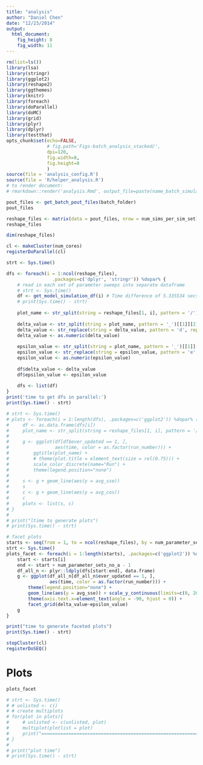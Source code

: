 ```yaml
---
title: "analysis"
author: "Daniel Chen"
date: "12/23/2014"
output:
  html_document:
    fig_height: 8
    fig_width: 11
---
```

```r
rm(list=ls())
library(lsa)
library(stringr)
library(ggplot2)
library(reshape2)
library(ggthemes)
library(knitr)
library(foreach)
library(doParallel)
library(doMC)
library(grid)
library(plyr)
library(dplyr)
library(testthat)
opts_chunk$set(echo=FALSE,
               # fig.path='Figs-batch_analysis_stacked/',
               dpi=120,
               fig.width=8,
               fig.height=8
               )
source(file = 'analysis_config.R')
source(file = 'R/helper_analysis.R')
# to render document:
# rmarkdown::render('analysis.Rmd', output_file=paste(name_batch_simulation_output_folder, 'html', sep = '.'), output_dir='../results/simulations/')

```


```r
pout_files <- get_batch_pout_files(batch_folder)
pout_files
```

```r
reshape_files <- matrix(data = pout_files, nrow = num_sims_per_sim_set)
reshape_files
```

```r
dim(reshape_files)
```

```r
cl <- makeCluster(num_cores)
registerDoParallel(cl)
```

```r
strt <- Sys.time()

dfs <- foreach(i = 1:ncol(reshape_files), 
                 .packages=c('dplyr', 'stringr')) %dopar% {
    # read in each set of parameter sweeps into separate dataframe
    # strt <- Sys.time()
    df <- get_model_simulation_df(i) # Time difference of 5.335534 secs
    # print(Sys.time() - strt)
    
    plot_name <- str_split(string = reshape_files[1, i], pattern = '/')[[1]][5]
    
    delta_value <- str_split(string = plot_name, pattern = '_')[[1]][2]
    delta_value <- str_replace(string = delta_value, pattern = 'd', replacement = '')
    delta_value <- as.numeric(delta_value)
    
    epsilon_value <- str_split(string = plot_name, pattern = '_')[[1]][3]
    epsilon_value <- str_replace(string = epsilon_value, pattern = 'e', replacement = '')
    epsilon_value <- as.numeric(epsilon_value)
    
    df$delta_value <- delta_value
    df$epsilon_value <- epsilon_value
    
    dfs <- list(df)
}
print('time to get dfs in parallel:')
print(Sys.time() - strt)
```

```r
# strt <- Sys.time()
# plots <- foreach(i = 1:length(dfs), .packages=c('ggplot2')) %dopar% {
#     df <- as.data.frame(dfs[i])
#     plot_name <- str_split(string = reshape_files[1, i], pattern = '/')[[1]][2]
#     
#     g <- ggplot(df[df$ever_updated == 1, ], 
#                 aes(time, color = as.factor(run_number))) + 
#         ggtitle(plot_name) + 
#         # theme(plot.title = element_text(size = rel(0.75))) +
#         scale_color_discrete(name="Run") +
#         theme(legend.position="none")
#     
#     s <- g + geom_line(aes(y = avg_sse))
#     s
#     c <- g + geom_line(aes(y = avg_cos))
#     c
#     plots <- list(s, c)
# }
# 
# print("ltime to generate plots")
# print(Sys.time() - strt)
```

```r
# facet plots
starts <- seq(from = 1, to = ncol(reshape_files), by = num_parameter_sets_no_a)
strt <- Sys.time()
plots_facet <- foreach(i = 1:length(starts), .packages=c('ggplot2')) %dopar% {
    start <- starts[i]
    end <- start + num_parameter_sets_no_a - 1
    df_all_n <- plyr::ldply(dfs[start:end], data.frame)
    g <- ggplot(df_all_n[df_all_n$ever_updated == 1, ], 
                aes(time, color = as.factor(run_number))) + 
        theme(legend.position="none") +
        geom_line(aes(y = avg_sse)) + scale_y_continuous(limits=c(0, 20)) +
        theme(axis.text.x=element_text(angle = -90, hjust = 0)) +
        facet_grid(delta_value~epsilon_value)
    g
}

print("time to generate faceted plots")
print(Sys.time() - strt)
```


```r
stopCluster(cl)
registerDoSEQ()
```

# Plots
```r
plots_facet
```


```r
# strt <- Sys.time()
# # unlisted <- c()
# # create multiplots
# for(plot in plots){
#     # unlisted <- c(unlisted, plot)
#     multiplot(plotlist = plot)
#     print("================================================================================")
# }
# 
# print("plot time")
# print(Sys.time() - strt)
```
